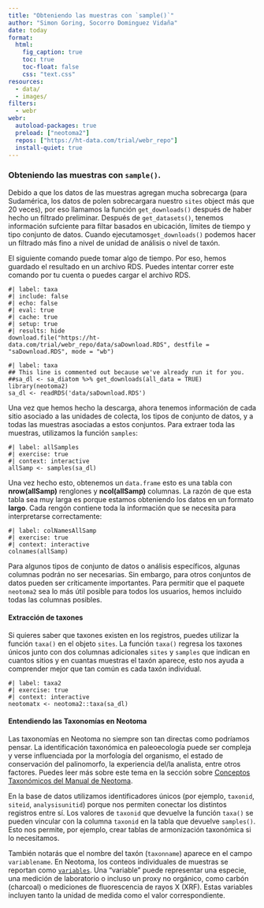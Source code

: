 ```yaml
---
title: "Obteniendo las muestras con `sample()`"
author: "Simon Goring, Socorro Dominguez Vidaña"
date: today
format:
  html:
    fig_caption: true
    toc: true
    toc-float: false
    css: "text.css"
resources:
  - data/
  - images/
filters:
  - webr
webr: 
  autoload-packages: true
  preload: ["neotoma2"]
  repos: ["https://ht-data.com/trial/webr_repo"]
  install-quiet: true
---
```


### Obteniendo las muestras con `sample()`.

Debido a que los datos de las muestras agregan mucha sobrecarga (para Sudamérica, los datos de polen sobrecargara nuestro `sites` object más que 20 veces), por eso llamamos la función `get_downloads()` después de haber hecho un filtrado preliminar. Después de `get_datasets()`, tenemos información sufciente para filtar basados en ubicación, límites de tiempo y tipo conjunto de datos. Cuando ejecutamos`get_downloads()` podemos hacer un filtrado más fino a nivel de unidad de análisis o nivel de taxón.

El siguiente comando puede tomar algo de tiempo. Por eso, hemos guardado el resultado en un archivo RDS. Puedes intentar correr este comando por tu cuenta o puedes cargar el archivo RDS.

```webr-r
#| label: taxa
#| include: false
#| echo: false
#| eval: true
#| cache: true
#| setup: true
#| results: hide
download.file("https://ht-data.com/trial/webr_repo/data/saDownload.RDS", destfile = "saDownload.RDS", mode = "wb")
```


```webr-r
#| label: taxa
## This line is commented out because we've already run it for you.
##sa_dl <- sa_diatom %>% get_downloads(all_data = TRUE)
library(neotoma2)
sa_dl <- readRDS('data/saDownload.RDS')
```

Una vez que hemos hecho la descarga, ahora tenemos información de cada sitio asociado a las unidades de colecta, los tipos de conjunto de datos, y a todas las muestras asociadas a estos conjuntos. Para extraer toda las muestras, utilizamos la función `samples`:

```webr-r
#| label: allSamples
#| exercise: true
#| context: interactive
allSamp <- samples(sa_dl)
```

Una vez hecho esto, obtenemos un `data.frame` esto es una tabla con **nrow(allSamp)** renglones y **ncol(allSamp)** columnas. La razón de que esta tabla sea muy larga es porque estamos obteniendo los datos en un formato **largo**. Cada rengón contiene toda la información que se necesita para interpretarse correctamente:

```webr-r
#| label: colNamesAllSamp
#| exercise: true
#| context: interactive
colnames(allSamp)
```

Para algunos tipos de conjunto de datos o análisis específicos, algunas columnas podrán no ser necesarias. Sin embargo, para otros conjuntos de datos pueden ser críticamente importantes. Para permitir que el paquete `neotoma2` sea lo más útil posible para todos los usuarios, hemos incluido todas las columnas posibles.

#### Extracción de taxones {.tabset}

Si quieres saber que taxones existen en los registros, puedes utilizar la función `taxa()` en el objeto `sites`. La función `taxa()` regresa los taxones únicos junto con dos columnas adicionales `sites` y `samples` que indican en cuantos sitios y en cuantas muestras el taxón aparece, esto nos ayuda a comprender mejor que tan común es cada taxón individual.

```webr-r
#| label: taxa2
#| exercise: true
#| context: interactive
neotomatx <- neotoma2::taxa(sa_dl)
```

#### Entendiendo las Taxonomías en Neotoma {-}
Las taxonomías en Neotoma no siempre son tan directas como podríamos pensar. La identificación taxonómica en paleoecología puede ser compleja y verse influenciada por la morfología del organismo, el estado de conservación del palinomorfo, la experiencia del/la analista, entre otros factores. Puedes leer más sobre este tema en la sección sobre [Conceptos Taxonómicos del Manual de Neotoma](https://open.neotomadb.org/manual/database-design-concepts.html#taxonomy-and-synonymy).

En la base de datos utilizamos identificadores únicos (por ejemplo, `taxonid`, `siteid`, `analysisunitid`) porque nos permiten conectar los distintos registros entre sí. Los valores de `taxonid` que devuelve la función `taxa()` se pueden vincular con la columna `taxonid` en la tabla que devuelve `samples()`. Esto nos permite, por ejemplo, crear tablas de armonización taxonómica si lo necesitamos.

También notarás que el nombre del taxón (`taxonname`) aparece en el campo `variablename`. En Neotoma, los conteos individuales de muestras se reportan como [`variables`](https://open.neotomadb.org/manual/taxonomy-related-tables-1.html#Variables). Una "variable" puede representar una especie, una medición de laboratorio o incluso un proxy no orgánico, como carbón (charcoal) o mediciones de fluorescencia de rayos X (XRF). Estas variables incluyen tanto la unidad de medida como el valor correspondiente.